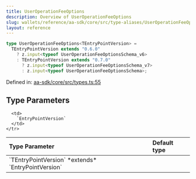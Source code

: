 ```yaml
---
title: UserOperationFeeOptions
description: Overview of UserOperationFeeOptions
slug: wallets/reference/aa-sdk/core/src/type-aliases/UserOperationFeeOptions
layout: reference
---
```


```ts
type UserOperationFeeOptions<TEntryPointVersion> =
  TEntryPointVersion extends "0.6.0"
    ? z.input<typeof UserOperationFeeOptionsSchema_v6>
    : TEntryPointVersion extends "0.7.0"
      ? z.input<typeof UserOperationFeeOptionsSchema_v7>
      : z.input<typeof UserOperationFeeOptionsSchema>;
```

Defined in: [aa-sdk/core/src/types.ts:55](https://github.com/alchemyplatform/aa-sdk/blob/e3c1a23e6e03f44bf2db3afddb97a91b175cba58/aa-sdk/core/src/types.ts#L55)

## Type Parameters

<table>
  <thead>
    <tr>
      <th align="left">Type Parameter</th>
      <th align="left">Default type</th>
    </tr>
  </thead>

  <tbody>
    <tr>
      <td>
        `TEntryPointVersion` *extends* `EntryPointVersion`
      </td>

      <td>
        `EntryPointVersion`
      </td>
    </tr>

  </tbody>
</table>
